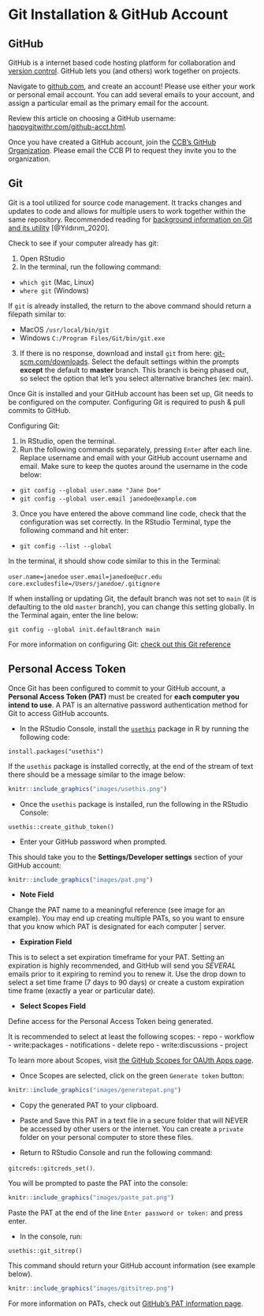 # Git Installation & GitHub Account {#git}

## GitHub

GitHub is a internet based code hosting platform for collaboration and [version control](https://www.atlassian.com/git/tutorials/what-is-version-control#:~:text=Version%20control%2C%20also%20known%20as,to%20source%20code%20over%20time.). GitHub lets you (and others) work together on projects. 

Navigate to [github.com](https://github.com/), and create an account! Please use either your work or personal email account. You can add several emails to your account, and assign a particular email as the primary email for the account. 

Review this article on choosing a GitHub username: [happygitwithr.com/github-acct.html](happygitwithr.com/github-acct.html). 

Once you have created a GitHub account, join the [CCB's GitHub Organization](https://github.com/ccbucr). Please email the CCB PI to request they invite you to the organization. 

## Git 

Git is a tool utilized for source code management. It tracks changes and updates to code and allows for multiple users to work together within the same repository. Recommended reading for [background information on Git and its utility](https://towardsdatascience.com/what-is-git-and-why-is-it-so-important-dce559b27833) [@Yıldırım_2020].
 
Check to see if your computer already has git:

1. Open RStudio
2. In the terminal, run the following command:

  - `which git` (Mac, Linux)
  - `where git` (Windows)

If `git` is already installed, the return to the above command should return a filepath  similar to: 

  - MacOS `/usr/local/bin/git`
  - Windows `C:/Program Files/Git/bin/git.exe`

3. If there is no response, download and install `git` from here: [git-scm.com/downloads](https://git-scm.com/downloads). Select the default settings within the prompts **except** the default to **master** branch. This branch is being phased out, so select the option that let's you select alternative branches (ex: main).

Once Git is installed and your GitHub account has been set up, Git needs to be configured on the computer. Configuring Git is required to push & pull commits to GitHub. 

Configuring Git:

1. In RStudio, open the terminal. 
2. Run the following commands separately, pressing `Enter` after each line. Replace username and email with your GitHub account username and email. Make sure to keep the quotes around the username in the code below: 

  - `git config --global user.name "Jane Doe"`
  - `git config --global user.email janedoe@example.com`
  
3. Once you have entered the above command line code, check that the configuration was set correctly. In the RStudio Terminal, type the following command and hit enter:
  - `git config --list --global`
  
In the terminal, it should show code similar to this in the Terminal:

`user.name=janedoe`
`user.email=janedoe@ucr.edu`
`core.excludesfile=/Users/janedoe/.gitignore`

If when installing or updating Git, the default branch was not set to `main` (it is defaulting to the old `master` branch), you can change this setting globally. In the Terminal again, enter the line below:

`git config --global init.defaultBranch main`

For more information on configuring Git: [check out this Git reference](https://git-scm.com/book/en/v2/Getting-Started-First-Time-Git-Setup)

## Personal Access Token

Once Git has been configured to commit to your GitHub account, a **Personal Access Token (PAT)** must be created for **each computer you intend to use**. A PAT is an alternative password authentication method for Git to access GitHub accounts.

- In the RStudio Console, install the [`usethis`](https://usethis.r-lib.org/) package in R by running the following code:

`install.packages("usethis")` 

If the `usethis` package is installed correctly, at the end of the stream of text there should be a message similar to the image below:

```r

knitr::include_graphics("images/usethis.png")
```

- Once the `usethis` package is installed, run the following in the RStudio Console:

`usethis::create_github_token()`

  - Enter your GitHub password when prompted. 
  
This should take you to the **Settings/Developer settings** section of your GitHub account:

```r

knitr::include_graphics("images/pat.png")
```

- **Note Field**

Change the PAT name to a meaningful reference (see image for an example). You may end up creating multiple PATs, so you want to ensure that you know which PAT is designated for each computer | server. 

- **Expiration Field**

This is to select a set expiration timeframe for your PAT. Setting an expiration is highly recommended, and GitHub will send you *SEVERAL* emails prior to it expiring to remind you to renew it. Use the drop down to select a set time frame (7 days to 90 days) or create a custom expiration time frame (exactly a year or particular date).

- **Select Scopes Field**

Define access for the Personal Access Token being generated. 

It is recommended to select at least the following scopes:
  - repo
  - workflow
  - write:packages
  - notifications
  - delete repo
  - write:discussions
  - project

To learn more about Scopes, visit [the GitHub Scopes for OAUth Apps page](https://docs.github.com/en/developers/apps/building-oauth-apps/scopes-for-oauth-apps).

- Once Scopes are selected, click on the green `Generate token` button: 

```r

knitr::include_graphics("images/generatepat.png")
```

   - Copy the generated PAT to your clipboard.
   - Paste and Save this PAT in a text file in a secure folder that will NEVER be accessed by other users or the internet. You can create a `private` folder on your personal computer to store these files. 

- Return to RStudio Console and run the following command:

`gitcreds::gitcreds_set()`.

You will be prompted to paste the PAT into the console:

```r

knitr::include_graphics("images/paste_pat.png")
```

Paste the PAT at the end of the line `Enter password or token:` and press enter.

- In the console, run:

`usethis::git_sitrep()`

This command should return your GitHub account information (see example below).


```r

knitr::include_graphics("images/gitsitrep.png")
```

For more information on PATs, check out [GitHub's PAT information page](https://docs.github.com/en/authentication/keeping-your-account-and-data-secure/creating-a-personal-access-token). 
